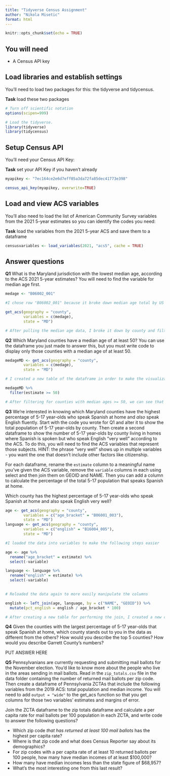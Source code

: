 ```yaml
---
title: "Tidyverse Census Assignment"
author: "Nikola Misetic"
format: html
---
```


```r
knitr::opts_chunk$set(echo = TRUE)
```

## You will need

-   A Census API key

## Load libraries and establish settings

You'll need to load two packages for this: the tidyverse and tidycensus.

**Task** load these two packages

```r
# Turn off scientific notation
options(scipen=999)

# Load the tidyverse.
library(tidyverse)
library(tidycensus)
```

## Setup Census API

You'll need your Census API Key:

**Task** set your API Key if you haven't already

```r

myapikey <- "7ec164ce2e6d7eff05a3da72fa85dec41773e398"

census_api_key(myapikey, overwrite=TRUE)
```

## Load and view ACS variables

You'll also need to load the list of American Community Survey variables from the 2021 5-year estimates so you can identify the codes you need:

**Task** load the variables from the 2021 5-year ACS and save them to a dataframe

```r
censusvariables <- load_variables(2021, "acs5", cache = TRUE)
```

## Answer questions

**Q1** What is the Maryland jurisdiction with the lowest median age, according to the ACS 2021 5-year estimates? You will need to find the variable for median age first. 

```r
medage <- "B06002_001"

#I chose row "B06002_001" because it broke down median age total by US birthplace

get_acs(geography = "county",
        variables = c(medage),
        state = "MD")

# After pulling the median age data, I broke it down by county and filtered for Maryland. The data shows that Baltimore city County has the lowest median age.
```


**Q2** Which Maryland counties have a median age of at least 50? You can use the dataframe you just made to answer this, but you must write code to display only those counties with a median age of at least 50. 

```r
medageMD <- get_acs(geography = "county",
        variables = c(medage),
        state = "MD")

# I created a new table of the dataframe in order to make the visualization easier

medageMD %>% 
  filter(estimate >= 50)

# After filtering for counties with median ages >= 50, we can see that there are only two- Talbot and Worcester County.
```


**Q3** We're interested in knowing which Maryland counties have the highest percentage of 5-17 year-olds who speak Spanish at home and *also* speak English fluently. Start with the code you wrote for Q1 and alter it to show the total population of 5-17 year-olds by county. Then create a second dataframe to show the number of 5-17 year-olds by county living in homes where Spanish is spoken but who speak English "very well" according to the ACS. To do this, you will need to find the ACS variables that represent those subjects. HINT: the phrase "very well" shows up in multiple variables - you want the one that doesn't include other factors like citizenship.

For each dataframe, rename the `estimate` column to a meaningful name you've given the ACS variable, remove the `variable` columns in each using select and then join them on GEOID and NAME. Then you can add a column to calculate the percentage of the total 5-17 population that speaks Spanish at home.

Which county has the highest percentage of 5-17 year-olds who speak Spanish at home and also speak English very well?

```r
age <- get_acs(geography = "county",
        variables = c("age_bracket" = "B06001_003"),
        state = "MD")
language <- get_acs(geography = "county",
        variables = c("english" = "B16004_005"),
        state = "MD")

#I loaded the data into variables to make the following steps easier

age <- age %>% 
  rename("age_bracket" = estimate) %>% 
  select(-variable)

language <- language %>% 
  rename("english" = estimate) %>% 
  select(-variable)
  

# Reloaded the data again to more easily manipulate the columns

english <- left_join(age, language, by = c("NAME", "GEOID")) %>% 
  mutate(pct_english = english / age_bracket * 100)

# After creating a new table for performing the join, I created a new column to show the %. We can see that Prince George's County has the highest %.
```


**Q4** Given the counties with the largest percentage of 5-17 year-olds that speak Spanish at home, which county stands out to you in the data as different from the others? How would you describe the top 5 counties? How would you describe Garrett County's numbers?

PUT ANSWER HERE

**Q5** Pennsylvanians are currently requesting and submitting mail ballots for the November election. You'd like to know more about the people who live in the areas sending in mail ballots. Read in the `zip_totals.csv` file in the data folder containing the number of returned mail ballots per zip code. Then create a dataframe of Pennsylvania ZCTAs that include the following variables from the 2019 ACS: total population and median income. You will need to add `output = "wide"` to the get_acs function so that you get columns for those two variables' estimates and margins of error.

Join the ZCTA dataframe to the zip totals dataframe and calculate a per capita rate for mail ballots per 100 population in each ZCTA, and write code to answer the following questions?

-   Which zip code *that has returned at least 100 mail ballots* has the highest per capita rate?
-   Where is that zip code and what does Census Reporter say about its demographics?
-   For zip codes with a per capita rate of at least 10 returned ballots per 100 people, how many have median incomes of at least \$100,000?
-   How many have median incomes less than the state figure of \$68,957?
-   What's the most interesting one from this last result?

```r








```


```r








```

